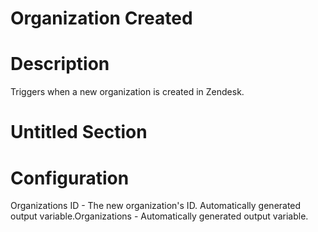 ﻿# Organization Created

# Description

Triggers when a new organization is created in Zendesk.

# Untitled Section

# Configuration







Organizations ID - The new organization's ID. Automatically generated output
            variable.Organizations - Automatically generated output variable.
